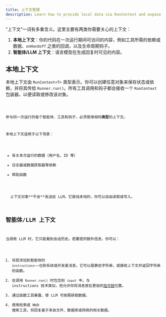 ```yaml
---
title: 上下文管理
description: Learn how to provide local data via RunContext and expose context to the LLM
---
```



“上下文”一词有多重含义。这里主要有两类你需要关心的上下文：

1. **本地上下文**：你的代码在一次运行期间可访问的内容，例如工具所需的依赖或数据、`onHandoff` 之类的回调，以及生命周期钩子。
2. **智能体/LLM 上下文**：语言模型在生成回复时可见的内容。

## 本地上下文

本地上下文由 `RunContext<T>` 类型表示。你可以创建任意对象来保存状态或依赖，并将其传给 `Runner.run()`。所有工具调用和钩子都会接收一个 `RunContext` 包装器，以便读取或修改该对象。

<Code lang="typescript" code={localContextExample} title="本地上下文示例" />

参与同一次运行的每个智能体、工具和钩子，必须使用相同**类型**的上下文。

本地上下文适用于以下场景：

- 有关本次运行的数据（用户名、ID 等）
- 日志器或数据获取器等依赖
- 帮助函数

<Aside type="note">
  上下文对象**不会**发送给 LLM。它是纯本地的，你可以自由读取或写入。
</Aside>

## 智能体/LLM 上下文

当调用 LLM 时，它只能看到会话历史。若要提供额外信息，你可以：

1. 将其添加到智能体的 `instructions`——也称系统或开发者消息。它可以是静态字符串，或接收上下文并返回字符串的函数。
2. 在调用 `Runner.run()` 时包含到 `input` 中。与 instructions 技术类似，但允许你将消息放在更低的[指令链](https://cdn.openai.com/spec/model-spec-2024-05-08.html#follow-the-chain-of-command)位置。
3. 通过函数工具暴露，使 LLM 可按需获取数据。
4. 使用检索或 Web 搜索工具，将回复基于来自文件、数据库或网络的相关数据。
